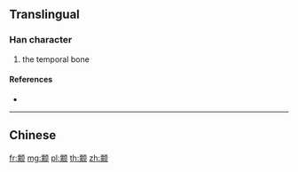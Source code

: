 {{character info/new}}
{{also|顬}}
==Translingual==

===Han character===
{{Han char|rn=181|rad=页|as=14|sn=20|four=|canj=MBMBO|ids=⿰需页}}

# the temporal bone

====References====
* {{Han ref|kx=1410.451|hdz=74395.050|uh=98A5}}

----

==Chinese==
{{zh-see|顬}}

[[fr:颥]]
[[mg:颥]]
[[pl:颥]]
[[th:颥]]
[[zh:颥]]